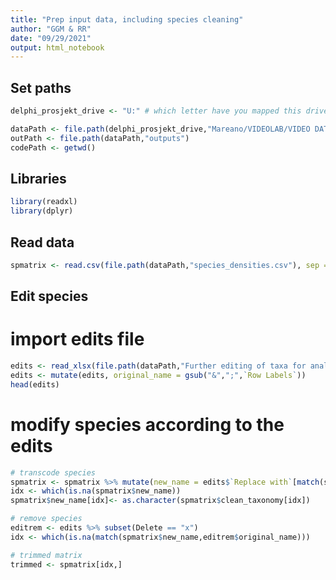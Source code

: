 ```yaml
---
title: "Prep input data, including species cleaning"
author: "GGM & RR"
date: "09/29/2021"
output: html_notebook
---
```


## Set paths
```r
delphi_prosjekt_drive <- "U:" # which letter have you mapped this drive to?

dataPath <- file.path(delphi_prosjekt_drive,"Mareano/VIDEOLAB/VIDEO DATA/200m_scale_species_by_sample/Data_Delivery_2021")
outPath <- file.path(dataPath,"outputs")
codePath <- getwd()
```

## Libraries
```r
library(readxl)
library(dplyr)
```

## Read data
```r
spmatrix <- read.csv(file.path(dataPath,"species_densities.csv"), sep ="|")
```

## Edit species
# import edits file
```r
edits <- read_xlsx(file.path(dataPath,"Further editing of taxa for analyses.xlsx"))
edits <- mutate(edits, original_name = gsub("&",";",`Row Labels`))
head(edits)
```

# modify species according to the edits
```r
# transcode species
spmatrix <- spmatrix %>% mutate(new_name = edits$`Replace with`[match(spmatrix$clean_taxonomy,edits$original_name)])
idx <- which(is.na(spmatrix$new_name))
spmatrix$new_name[idx]<- as.character(spmatrix$clean_taxonomy[idx])

# remove species
editrem <- edits %>% subset(Delete == "x")
idx <- which(is.na(match(spmatrix$new_name,editrem$original_name)))

# trimmed matrix
trimmed <- spmatrix[idx,]
```

